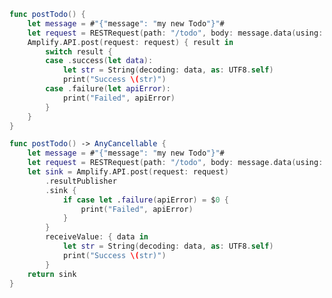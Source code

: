 <BlockSwitcher>

<CodeBlock name="Listener (iOS 11+)">

```swift
func postTodo() {
    let message = #"{"message": "my new Todo"}"#
    let request = RESTRequest(path: "/todo", body: message.data(using: .utf8))
    Amplify.API.post(request: request) { result in
        switch result {
        case .success(let data):
            let str = String(decoding: data, as: UTF8.self)
            print("Success \(str)")
        case .failure(let apiError):
            print("Failed", apiError)
        }
    }
}
```

</CodeBlock>

<CodeBlock name="Combine (iOS 13+)">

```swift
func postTodo() -> AnyCancellable {
    let message = #"{"message": "my new Todo"}"#
    let request = RESTRequest(path: "/todo", body: message.data(using: .utf8))
    let sink = Amplify.API.post(request: request)
        .resultPublisher
        .sink {
            if case let .failure(apiError) = $0 {
                print("Failed", apiError)
            }
        }
        receiveValue: { data in
            let str = String(decoding: data, as: UTF8.self)
            print("Success \(str)")
        }
    return sink
}
```

</CodeBlock>

</BlockSwitcher>
